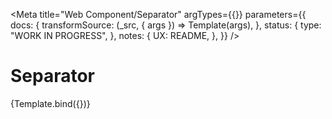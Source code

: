 <!--
@license EUPL-1.2
Copyright (c) 2021 Robbert Broersma
-->



<Meta
  title="Web Component/Separator"
  argTypes={{}}
  parameters={{
    docs: {
      transformSource: (_src, { args }) => Template(args),
    },
    status: {
      type: "WORK IN PROGRESS",
    },
    notes: {
      UX: README,
    },
  }}
/>

# Separator

<Canvas>
  <Story name="Separator">{Template.bind({})}</Story>
</Canvas>
